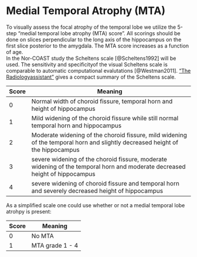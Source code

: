 # Medial Temporal Atrophy (MTA) {#mta}
To visually assess the focal atrophy of the temporal lobe we utilize the 5-step "medial temporal lobe atrophy (MTA) score". All scorings should be done on slices perpendicular to the long axis of the hippocampus on the first slice posterior to the amygdala. The MTA score increases as a function of age.  
In the Nor-COAST study the Scheltens scale [@Scheltens1992] will be used. The sensitivity and specificityof the visual Scheltens scale is comparable to automatic computational evalutations [@Westman2011].
["The Radiologyassistant"](http://www.radiologyassistant.nl/en/p43dbf6d16f98d/dementia-role-of-mri.html) 
gives a compact summary of the Scheltens scale.

|Score|											Meaning|
|-----|----------------------------------------------------------------------------------------|
|0    |Normal width of choroid fissure, temporal horn and height of hippocampus|
|1   |Mild widening of the choroid fissure while still normal temporal horn and hippocampus|
|2   |Moderate widening of the choroid fissure, mild widening of the temporal horn and slightly decreased height of the hippocampus|
|3   |severe widening of the choroid fissure, moderate widening of the temporal horn and moderate decreased height of hippocampus|
|4   |severe widening of choroid fissure and temporal horn and severely decreased height of hippocampus|

As a simplified scale one could use whether or not a medial temporal lobe atrohpy is present:

|Score|   Meaning|
|-----|----------|
|0   |  No MTA   |
|1   | MTA grade 1 - 4|

 

